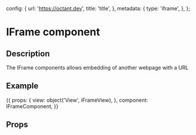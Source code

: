 

  config: {
    url: 'https://octant.dev',
    title: 'title',
  },
  metadata: {
    type: 'iframe',
  },
};

<h1>IFrame component</h1>
<h2>Description</h2>

<p>The IFrame components allows embedding of another webpage with a URL</p>
<h2>Example</h2>

<Meta title="Components/IFrame" component={IFrameComponent} />

<Canvas withToolbar>
  <Story name="IFrame component" parameters={{ docs: iFrameDocs }} height="750px" >
  {{
      props: {
        view:  object('View', iFrameView),
      },
      component: IFrameComponent,
      }}
  </Story>
</Canvas>

<h2>Props</h2>
<ArgsTable of={IFrameComponent} />
